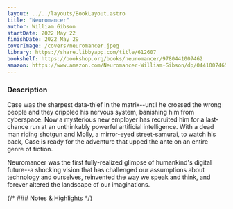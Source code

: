 ```yaml
---
layout: ../../layouts/BookLayout.astro
title: "Neuromancer"
author: William Gibson
startDate: 2022 May 22
finishDate: 2022 May 29
coverImage: /covers/neuromancer.jpeg
library: https://share.libbyapp.com/title/612607
bookshelf: https://bookshop.org/books/neuromancer/9780441007462
amazon: https://www.amazon.com/Neuromancer-William-Gibson/dp/0441007465/
---
```


<ReadingTime
startDate  = {frontmatter.startDate}
finishDate = {frontmatter.finishDate}
/>

### Description
Case was the sharpest data-thief in the matrix--until he crossed the wrong people and they crippled his nervous system, banishing him from cyberspace. Now a mysterious new employer has recruited him for a last-chance run at an unthinkably powerful artificial intelligence. With a dead man riding shotgun and Molly, a mirror-eyed street-samurai, to watch his back, Case is ready for the adventure that upped the ante on an entire genre of fiction.

Neuromancer was the first fully-realized glimpse of humankind's digital future--a shocking vision that has challenged our assumptions about technology and ourselves, reinvented the way we speak and think, and forever altered the landscape of our imaginations.

{/* ### Notes & Highlights */}

<BuyBook
  library   = {frontmatter.library}
  bookshelf = {frontmatter.bookshelf}
  amazon    = {frontmatter.amazon}
/>
